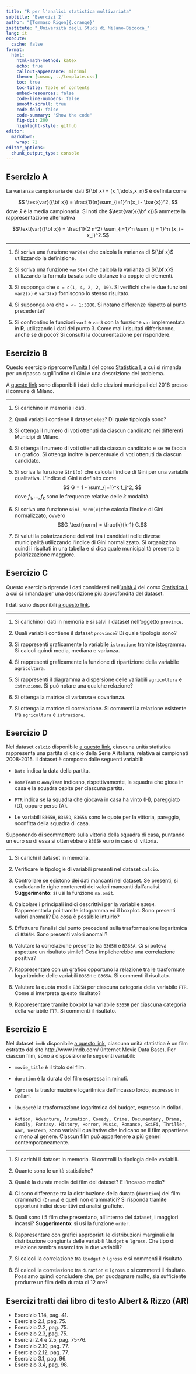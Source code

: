 ```yaml
---
title: "R per l'analisi statistica multivariata"
subtitle: 'Esercizi 2'
author: "[Tommaso Rigon]{.orange}"
institute: "_Università degli Studi di Milano-Bicocca_"
lang: it
execute:
  cache: false
format:
  html:
    html-math-method: katex
    echo: true
    callout-appearance: minimal
    theme: [cosmo, ../template.css]
    toc: true
    toc-title: Table of contents
    embed-resources: false
    code-line-numbers: false
    smooth-scroll: true
    code-fold: false
    code-summary: "Show the code"
    fig-dpi: 200
    highlight-style: github
editor: 
  markdown: 
    wrap: 72
editor_options: 
  chunk_output_type: console
---
```



## Esercizio A

La varianza campionaria dei dati ${\bf x} = (x_1,\dots,x_n)$ è definita
come

$$
\text{var}({\bf x}) = \frac{1}{n}\sum_{i=1}^n(x_i - \bar{x})^2,
$$ dove $\bar{x}$ è la media campionaria. Si noti che
$\text{var}({\bf x})$ ammette la rappresentazione alternativa

$$\text{var}({\bf x}) = \frac{1}{2 n^2} \sum_{i=1}^n \sum_{j = 1}^n (x_i - x_j)^2.$$

------------------------------------------------------------------------

1.  Si scriva una funzione `var2(x)` che calcola la varianza di
    ${\bf x}$ utilizzando la definizione.

2.  Si scriva una funzione `var3(x)` che calcola la varianza di
    ${\bf x}$ utilizzando la formula basata sulle distanze tra coppie di
    elementi.

3.  Si supponga che `x = c(1, 4, 2, 2, 10)`. Si verifichi che le due
    funzioni `var2(x)` e `var3(x)` forniscono lo stesso risultato.

4.  Si supponga ora che `x <- 1:3000`. Si notano differenze rispetto al
    punto precedente?

5.  Si confrontino le funzioni `var2` e `var3` con la funzione `var`
    implementata in **R**, utilizzando i dati del punto 3. Come mai i
    risultati differiscono, anche se di poco? Si consulti la
    documentazione per rispondere.

## Esercizio B

Questo esercizio ripercorre l'[unità
I](https://tommasorigon.github.io/StatI/slides/sl_I.pdf) del corso
[Statistica I](https://tommasorigon.github.io/StatI), a cui si rimanda
per un ripasso sugll'indice di Gini e una descrizione del problema.

A [questo link](../dataset/elezioni.RData) sono disponibili i dati delle
elezioni municipali del 2016 presso il comune di Milano.

------------------------------------------------------------------------

1.  Si carichino in memoria i dati.

2.  Quali variabili contiene il dataset `elez`? Di quale tipologia sono?

3.  Si ottenga il numero di voti ottenuti da ciascun candidato nei
    differenti Municipi di Milano.

4.  Si ottenga il numero di voti ottenuti da ciascun candidato e se ne
    faccia un grafico. Si ottenga inoltre la percentuale di voti
    ottenuti da ciascun candidato.

5.  Si scriva la funzione `Gini(x)` che calcola l'indice di Gini per una
    variabile qualitativa. L'indice di Gini è definito come $$
    G = 1 - \sum_{j=1}^k f_j^2,
    $$ dove $f_1,\dots,f_k$ sono le frequenze relative delle $k$
    modalità.

6.  Si scriva una funzione `Gini_norm(x)`che calcola l'indice di Gini
    normalizzato, ovvero $$G_\text{norm} = \frac{k}{k-1} G.$$

7.  Si valuti la polarizzazione dei voti tra i candidati nelle diverse
    municipalità utilizzando l'indice di Gini normalizzato. Si
    organizzino quindi i risultati in una tabella e si dica quale
    municipalità presenta la polarizzazione maggiore.

## Esercizio C

Questo esercizio riprende i dati considerati nell'[unità
J](https://tommasorigon.github.io/StatI/slides/sl_J.pdf) del corso
[Statistica I](https://tommasorigon.github.io/StatI), a cui si rimanda
per una descrizione più approfondita del dataset.

I dati sono disponibili [a questo link](../dataset/province.csv).

------------------------------------------------------------------------

1.  Si carichino i dati in memoria e si salvi il dataset nell'oggetto
    `province`.

2.  Quali variabili contiene il dataset `province`? Di quale tipologia
    sono?

3.  Si rappresenti graficamente la variabile `istruzione` tramite
    istogramma. Si calcoli quindi media, mediana e varianza.

4.  Si rappresenti graficamente la funzione di ripartizione della
    variabile `agricoltura`.

5.  Si rappresenti il diagramma a dispersione delle variabili
    `agricoltura` e `istruzione`. Si può notare una qualche relazione?

6.  Si ottenga la matrice di varianza e covarianza.

7.  Si ottenga la matrice di correlazione. Si commenti la relazione
    esistente tra `agricoltura` e `istruzione`.

## Esercizio D

Nel dataset `calcio` disponibile [a questo
link](../dataset/calcio.RData), ciascuna unità statistica rappresenta
una partita di calcio della Serie A italiana, relativa ai campionati
2008-2015. Il dataset è composto dalle seguenti variabili:

-   `Date` indica la data della partita.

-   `HomeTeam` e `AwayTeam` indicano, rispettivamente, la squadra che
    gioca in casa e la squadra ospite per ciascuna partita.

-   `FTR` indica se la squadra che giocava in casa ha vinto (H),
    pareggiato (D), oppure perso (A).

-   Le variabili `B365H`, `B365D`, `B365A` sono le quote per la
    vittoria, pareggio, sconfitta della squadra di casa.

Supponendo di scommettere sulla vittoria della squadra di casa, puntando
un euro su di essa si otterrebbero `B365H` euro in caso di vittoria.

------------------------------------------------------------------------

1.  Si carichi il dataset in memoria.

2.  Verificare le tipologie di variabili presenti nel dataset `calcio`.

3.  Controllare se esistono dei dati mancanti nel dataset. Se presenti,
    si escludano le righe contenenti dei valori mancanti dall'analisi.
    **Suggerimento**: si usi la funzione `na.omit`.

4.  Calcolare i principali indici descrittivi per la variabile `B365H`.
    Rappresentarla poi tramite istogramma ed il boxplot. Sono presenti
    valori anomali? Da cosa è possibile intuirlo?

5.  Effettuare l'analisi del punto precedenti sulla trasformazione
    logaritmica di `B365H`. Sono presenti valori anomali?

6.  Valutare la correlazione presente tra `B365H` e `B365A`. Ci si
    poteva aspettare un risultato simile? Cosa implicherebbe una
    correlazione positiva?

7.  Rappresentare con un grafico opportuno la relazione tra le
    trasformate logaritmiche delle variabili `B365H` e `B365A`. Si
    commenti il risultato.

8.  Valutare la quota media `B365H` per ciascuna categoria della
    variabile `FTR`. Come si interpreta questo risultato?

9.  Rappresentare tramite boxplot la variabile `B365H` per ciascuna
    categoria della variabile `FTR`. Si commenti il risultato.

## Esercizio E

Nel dataset `imdb` disponibile [a questo link](../dataset/imdb.RData),
ciascuna unità statistica è un film estratto dal sito
http://www.imdb.com/ (Internet Movie Data Base). Per ciascun film, sono
a disposizione le seguenti variabili:

-   `movie_title` è il titolo del film.

-   `duration` è la durata del film espressa in minuti.

-   `lgross`è la trasformazione logaritmica dell'incasso lordo, espresso
    in dollari.

-   `lbudget`è la trasformazione logaritmica del budget, espresso in
    dollari.

-   `Action, Adventure, Animation, Comedy, Crime, Documentary, Drama, Family, Fantasy, History, Horror, Music, Romance, SciFi, Thriller, War, Western`,
    sono variabili qualitative che indicano se il film appartiene o meno
    al genere. Ciascun film può appartenere a più generi
    contemporaneamente.

------------------------------------------------------------------------

1.  Si carichi il dataset in memoria. Si controlli la tipologia delle
    variabili.

2.  Quante sono le unità statistiche?

3.  Qual è la durata media dei film del dataset? E l'incasso medio?

4.  Ci sono differenze tra la distribuzione della durata (`duration`)
    dei film drammatici (`Drama`) e quelli non drammatici? Si risponda
    tramite opportuni indici descrittivi ed analisi grafiche.

5.  Quali sono i 5 film che presentano, all'interno del dataset, i
    maggiori incassi? **Suggerimento**: si usi la funzione `order`.

6.  Rappresentare con grafici appropriati le distribuzioni marginali e
    la distribuzione congiunta delle variabili `lbudget` e `lgross`. Che
    tipo di relazione sembra esserci tra le due variabili?

7.  Si calcoli la correlazione tra `lbudget` e `lgross` e si commenti il
    risultato.

8.  Si calcoli la correlazione tra `duration` e `lgross` e si commenti
    il risultato. Possiamo quindi concludere che, per guodagnare molto,
    sia sufficiente produrre un film della durata di 12 ore?

## Esercizi tratti dai libro di testo Albert & Rizzo (**AR**)

-   Esercizio 1.14, pag. 41.
-   Esercizio 2.1, pag. 75.
-   Esercizio 2.2, pag. 75.
-   Esercizio 2.3, pag. 75.
-   Esercizi 2.4 e 2.5, pag. 75-76.
-   Esercizio 2.10, pag. 77.
-   Esercizio 2.12, pag. 77.
-   Esercizio 3.1, pag. 96.
-   Esercizio 3.4, pag. 98.

<!-- ## Esercizio F -->

<!-- Uno studente è nato il 15 Aprile 1999.  -->

<!-- 1. Quanti giorni di vita ha compito lo studente il giorno 30 Settembre 2020?  -->

<!-- 1. In quale giorno lo studente compirà 10.000 giorni di vita? -->

<!-- ```{r} -->

<!-- born <- as.Date("1999-04-15") -->

<!-- date <- as.Date("2020-09-30") -->

<!-- date - born -->

<!-- born + 10000 -->

<!-- ``` -->
